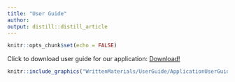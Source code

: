 ```yaml
---
title: "User Guide"
author:
output: distill::distill_article
---
```


```r
knitr::opts_chunk$set(echo = FALSE)
```

Click to download user guide for our application: [Download!](WrittenMaterials/UserGuide/ApplicationUserGuide.pdf)

```r
knitr::include_graphics("WrittenMaterials/UserGuide/ApplicationUserGuide.pdf")
```


